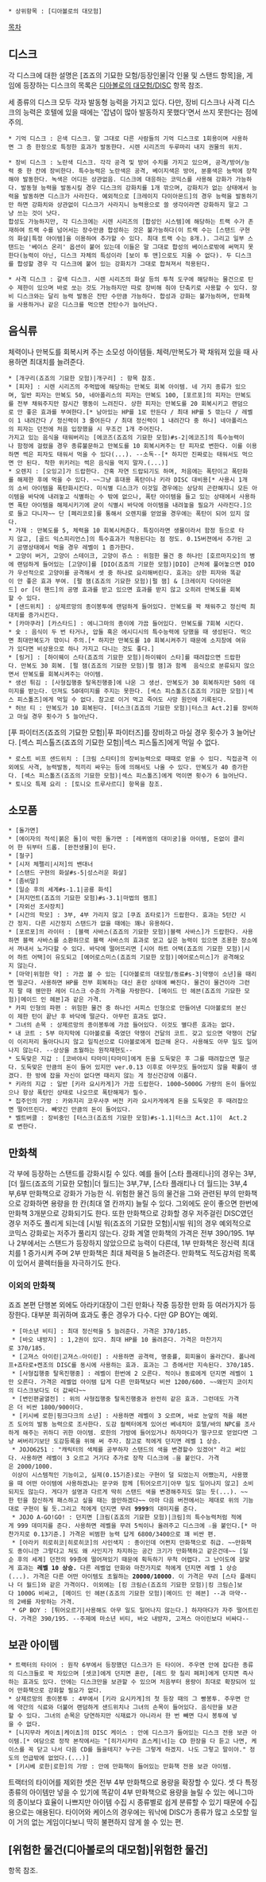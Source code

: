  * 상위항목 : [디아볼로의 대모험]

[[목차]]
== 디스크 ==
각 디스크에 대한 설명은 [죠죠의 기묘한 모험/등장인물|각 인물 및 스탠드 항목]을, 게임에 등장하는 디스크의 목록은 [[디아볼로의 대모험/DISC]] 항목 참조.

세 종류의 디스크 모두 각자 발동형 능력을 가지고 있다. 다만, 장비 디스크나 사격 디스크의 능력은 호텔에 있을 때에는 '잡념이 많아 발동하지 못했다'면서 쓰지 못한다는 점에 주의.

 * 기억 디스크 : 은색 디스크. 말 그대로 다른 사람들의 기억 디스크로 1회용이며 사용하면 그 층 한정으로 특정한 효과가 발동한다. 시렌 시리즈의 두루마리 내지 권물의 위치.

 * 장비 디스크 : 노란색 디스크. 각각 공격 및 방어 수치를 가지고 있으며, 공격/방어/능력 중 한 칸에 장비한다. 특수능력은 노란색은 공격, 베이지색은 방어, 분홍색은 능력에 장착해야 발동한다. 녹색은 어디든 상관없음. 디스크에 대응하는 코믹스를 사용해 강화가 가능하다. 발동형 능력을 발동시킬 경우 디스크의 강화치를 1개 깎으며, 강화치가 없는 상태에서 능력을 발동하면 디스크가 사라진다. 예외적으로 [크레이지 다이아몬드]의 경우 능력을 발동하기만 하면 강화치와 상관없이 디스크가 사라지니 능력용으로 쓸 생각이라면 강화하지 말고 그냥 쓰는 것이 낫다.
 합성도 가능하지만, 각 디스크에는 시렌 시리즈의 [합성인 시스템]에 해당하는 트랙 수가 존재하여 트랙 수를 넘어서는 장수만큼 합성하는 것은 불가능하다(이 트랙 수는 [스탠드 구현의 화살|특정 아이템]을 이용하여 추가할 수 있다. 최대 트랙 수는 8개.). 그리고 일부 스탠드는 '베이스 온리' 옵션이 붙어 있는데 이들은 말 그대로 합성의 베이스로밖에 써먹지 못한다(능력이 아닌, 디스크 자체의 특성이라 [보이 투 맨]으로도 지울 수 없다). 두 디스크를 합성할 경우 각 디스크에 붙어 있는 강화치가 그대로 합쳐져서 적용된다.

 * 사격 디스크 : 갈색 디스크. 시렌 시리즈의 화살 등의 투척 도구에 해당하는 물건으로 탄수 제한이 있으며 바로 쏘는 것도 가능하지만 따로 장비해 줘야 단축키로 사용할 수 있다. 장비 디스크와는 달리 능력 발동은 잔탄 수만큼 가능하다. 합성과 강화는 불가능하며, 만화책을 사용하거나 같은 디스크를 먹으면 잔탄수가 늘어난다.

== 음식류 ==
체력이나 만복도를 회복시켜 주는 소모성 아이템들. 체력/만복도가 꽉 채워져 있을 때 사용하면 최대치를 늘려준다.

 * [개구리(죠죠의 기묘한 모험)|개구리] : 항목 참조.
 * [피자] : 시렌 시리즈의 주먹밥에 해당하는 만복도 회복 아이템. 네 가지 종류가 있으며, 일반 피자는 만복도 50, 네아폴리스의 피자는 만복도 100, [포르포]의 피자는 만복도를 전부 채워주지만 잠시간 행동이 느려진다. 상한 피자는 만복도를 20 회복시키고 랜덤으로 안 좋은 효과를 부여한다.[* 남아있는 HP를 1로 만든다 / 최대 HP를 5 깎는다 / 레벨이 1 내려간다 / 정신력이 3 줄어든다 / 최대 정신력이 1 내려간다 중 하나] 네아폴리스의 피자는 던전에 처음 입장했을 시 무조건 1개 주어진다.
 가지고 있는 음식을 태워버리는 [에코즈(죠죠의 기묘한 모험)#s-2|에코즈]의 특수능력이나 함정에 걸렸을 경우 종류불문하고 만복도를 10 회복시켜주는 탄 피자로 변한다. 이를 이용하면 썩은 피자도 태워서 먹을 수 있다(...). --소독--[* 하지만 진짜로는 태워서도 먹으면 안 된다. 착한 위키러는 썩은 음식을 먹지 말자.(...)]
 * 오렌지 : [오잉고]가 드랍한다. 간혹 자연 드랍되기도 하며, 처음에는 폭탄이고 폭탄화를 해제한 후에 먹을 수 있다. ~~그냥 휴대용 폭탄이나 키라 DISC 대비용[* 사용시 1개의 소비 아이템을 폭탄화시킨다. 미식별 디스크가 이것일 경우에는 상당히 곤란해지니 모든 아이템을 바닥에 내려놓고 식별하는 수 밖에 없으나, 폭탄 아이템을 들고 있는 상태에서 사용하면 폭탄 아이템을 해제시키기에 굳이 식별시 바닥에 아이템을 내려놓을 필요가 사라진다.]으로 들고 다니자~~ 단 [페리코로]를 통해서 오렌지를 얻었을 경우에는 폭탄이 되어 있지 않다.
 * 가재 : 만복도를 5, 체력을 10 회복시켜준다. 특징이라면 생물이라서 함정 등으로 타지 않고, [골드 익스피리언스]의 특수효과가 적용된다는 점 정도. 0.15버젼에서 추가된 고기 공명상태에서 먹을 경우 레벨이 1 증가한다.
 * 고양이 버거, 고양이 스테이크, 고양이 쥬스 : 위험한 물건 중 하나인 [호르마지오]의 병에 랜덤하게 들어있는 [고양이]를 [DIO(죠죠의 기묘한 모험)|DIO] 근처에 풀어놓으면 DIO가 우선적으로 고양이를 공격해서 셋 중 하나로 요리해버린다. 효과는 상한 피자와 똑같이 안 좋은 효과 부여. [펄 잼(죠죠의 기묘한 모험)|펄 잼] & [크레이지 다이아몬드] or [더 핸드]의 공명 효과를 받고 있으면 효과를 받지 않고 오히려 만복도를 회복할 수 있다.
 * [샌드위치] : 상제르망의 종이봉투에 랜덤하게 들어있다. 만복도를 꽉 채워주고 정신력 최대치를 증가시킨다.
 * [카마쿠라] [카스타드] : 에니그마의 종이에 가끔 들어있다. 만복도를 7회복 시킨다.
 * 숯 : 음식이 두 번 타거나, 압둘 혹은 에시디시의 특수능력에 당했을 때 생성된다. 먹으면 최대만복도가 깎이니 주의.[* 하지만 만복도를 10 회복시켜주기 때문에 소지창에 여유가 있다면 비상용으로 하나 가지고 다니는 것도 좋다.]
 * [링거] : [하이웨이 스타(죠죠의 기묘한 모험)|하이웨이 스타]를 때려잡으면 드랍한다. 만복도 30 회복. [펄 잼(죠죠의 기묘한 모험)|펄 잼]과 함께  음식으로 분류되지 않으면서 만복도를 회복시켜주는 아이템.
 * 생선 튀김 : [사형집행중 탈옥진행중]에 나온 그 생선. 만복도가 30 회복하지만 50의 데미지를 받는다. 던져도 50데미지를 주지는 못한다. [섹스 피스톨즈(죠죠의 기묘한 모험)|섹스 피스톨즈]에게 먹일 수 없다. 참고로 이거 먹고 죽어도 사망 원인에 기록된다.
 * 허브 티 : 만복도가 10 회복된다. [터스크(죠죠의 기묘한 모험)|터스크 Act.2]를 장비하고 마실 경우 횟수가 5 늘어난다.
[푸 파이터즈(죠죠의 기묘한 모험)|푸 파이터즈]를 장비하고 마실 경우 횟수가 3 늘어난다. [섹스 피스톨즈(죠죠의 기묘한 모험)|섹스 피스톨즈]에게 먹일 수 없다.
 * 로스트 비프 샌드위치 : [크림 스타터]의 장비능력으로 때때로 얻을 수 있다. 직접공격 이외에도 사격, 능력발동, 적끼리 싸우는 등에 의해서도 나올 수 있다. 만복도가 40 증가한다. [섹스 피스톨즈(죠죠의 기묘한 모험)|섹스 피스톨즈]에게 먹이면 횟수가 6 늘어난다.
 * 토니오 특제 요리 : [토니오 트루사르디] 항목을 참조.


== 소모품 ==
 * [돌가면]
 * [에이자의 적석|붉은 돌]이 박힌 돌가면 : [레퀴엠의 대미궁]을 아이템, 돈없이 클리어 한 뒤부터 드롭. [완전생물]이 된다.
 * [철구]
 * [시저 체펠리|시저]의 밴대너
 * [스탠드 구현의 화살#s-5|성스러운 화살]
 * [좀비말]
 * [일순 후의 세계#s-1.1|공룡 화석]
 * [저지먼트(죠죠의 기묘한 모험)#s-3.1|마법의 램프]
 * [자외선 조사장치]
 * [시간의 학모] : 3부, 4부 가리지 않고 [쿠죠 죠타로]가 드랍한다. 효과는 5턴간 시간 정지. 다른 시간정지 스탠드가 없을 때에는 꽤나 유용하다.
 * [포르포]의 라이터 : [블랙 사바스(죠죠의 기묘한 모험)|블랙 사바스]가 드랍한다. 사용하면 블랙 사바스를 소환하므로 블랙 사바스의 효과로 얻고 싶은 능력이 있으면 조용한 장소에서 꺼내서 노가다할 수 있다. 바닥에 떨어뜨리면 [시어 하트 어택(죠죠의 기묘한 모험)|시어 하트 어택]이 유도되고 [에어로스미스(죠죠의 기묘한 모험)|에어로스미스]가 공격해오지 않는다.
 * [마약|위험한 약] : 가끔 볼 수 있는 [디아볼로의 대모험/동료#s-3|약쟁이 소년]을 때리면 떨군다. 사용하면 HP를 전부 회복하는 대신 혼란 상태에 빠진다. 물건이 물건이라 그런지 팔 때 웬만한 레어 디스크 수준의 가격을 자랑한다. [메이드 인 헤븐(죠죠의 기묘한 모험)|메이드 인 헤븐]과 같은 가격.
 * 카피 인형의 파편 : 위험한 물건 중 하나인 서피스 인형으로 만들어낸 디아볼로의 분신이 제한 턴이 끝난 후 바닥에 떨군다. 아무런 효과도 없다.
 * 그녀의 손목 : 상제르망의 종이봉투에 가끔 들어있다. 이것도 별다른 효과는 없다.
 * 내 코트 : 5부 마지막에 디아볼로를 죽였던 약쟁이 건달의 코트. 갖고 있으면 약쟁이 건달이 이리저리 돌아다니지 않고 일직선으로 디아볼로에게 접근해 온다. 사용해도 아무 일도 일어나지 않는다. --상상을 초월하는 원작재현도--
 * 도둑맞은 지갑 : [코바야시 타마미|타마미]에게 돈을 도둑맞은 후 그를 때려잡으면 떨군다. 도둑맞은 만큼의 돈이 들어 있지만 ver.0.13 이후로 아무것도 들어있지 않을 확률이 생겼다. 한 방에 잡을 자신이 없다면 때리지 않는 게 정신건강에 이롭다.
 * 키라의 지갑 : 일반 [키라 요시카게]가 가끔 드랍한다. 1000~5000G 가량의 돈이 들어있으나 항상 폭탄인 상태로 나오므로 폭탄해제가 필수.
 * 집주인의 가방 : 카와지리 코우사쿠 버전 키라 요시카게에게 돈을 도둑맞은 후 때려잡으면 떨어뜨린다. 빼앗긴 만큼의 돈이 들어있다.
 * 벨트버클 : 장비중인 [터스크(죠죠의 기묘한 모험)#s-1.1|터스크 Act.1]이  Act.2로 변한다.

== 만화책 ==
각 부에 등장하는 스탠드를 강화시킬 수 있다. 예를 들어 [스타 플래티나]의 경우는 3부, [더 월드(죠죠의 기묘한 모험)|더 월드]는 3부,7부, [스타 플래티나 더 월드]는 3부,4부,6부 만화책으로 강화가 가능한 식. 위험한 물건 등의 물건을 그와 관련된 부의 만화책으로 강화하면 용량을 한 칸(최대 열 칸까지) 늘릴 수 있다. 그외에도 운이 좋으면 한번에 만화책 3개분으로 강화되기도 한다. 또한 만화책으로 강화할 경우 저주걸린 DISC였던 경우 저주도 풀리게 되는데 [시빌 워(죠죠의 기묘한 모험)|시빌 워]의 경우 예외적으로 코믹스 강화로는 저주가 풀리지 않는다. 강화 계열 만화책의 가격은 전부 390/195.
1부나 2부에서는 스탠드가 등장하지 않았으므로 능력이 다른데, 1부 만화책은 정신력 최대치를 1 증가시켜 주며 2부 만화책은 최대 체력을 5 늘려준다.
만화책도 적도감처럼 목록이 있어서 콜렉터들을 자극하기도 한다.

=== 이외의 만화책 ===
죠죠 본편 단행본 외에도 아라키대장이 그린 만화나 작중 등장한 만화 등 여러가지가 등장한다. 대부분 희귀하며 효과도 좋은 경우가 다수. 다만 GP BOY는 예외.
  * [마소년 비티] : 최대 정신력을 5 늘려준다. 가격은 370/185.
  * [바오 내방자] : 1,2권이 있다. 최대 HP를 10 올려준다. 가격은 마찬가지로 370/185.
  * [고져스 아이린|고져스☆아이린] : 사용하면 공격력, 명중률, 회피율이 올라간다. 폴나레프+죠타로+켄조의 DISC를 동시에 사용하는 효과. 효과는 그 층에서만 지속된다. 370/185.
  * [사형집행중 탈옥진행중] : 레벨이 한번에 2 오른다. 적이나 동료에게 던지면 레벨이 1만 오른다. 가격은 레벨업 아이템 답게 다른 만화책보다 비싼 1200/600. ~~왜인지 코이치의 디스크보다도 더 값싸다~~
  * [변인편굴열전] : 위의 사형집행중 탈옥진행중과 완전히 같은 효과. 그런데도 가격은 더 비싼 1800/900이다.
  * [키시베 로한|핑크다크의 소년] : 사용하면 레벨이 3 오르며, 바로 눈앞의 적을 헤븐즈 도어의 발동 능력으로 조사한다. 도감 컬렉터에게 있어선 베네치아 호텔/바의 NPC를 조사하게 해주는 귀하디 귀한 아이템. 로한의 가방에 들어있거나 하자마다가 떨구므로 얻었다면 그냥 써버리기보단 도감등록을 위해 써 주자. 참고로 적에게 던지면 레벨 1 상승.
  * JOJO6251 : "캐릭터의 색체를 공부하자 스탠드의 색을 변경할수 있겠어" 라고 써있다. 사용하면 레벨이 3 오르고 거기다 추가로 장착 디스크에 ☆을 붙인다. 가격은 2000/1000.
  이상이 시스템적인 기능이고, 실제(0.15기준)로는 구현이 덜 되었는지 어쨌는지, 사용했을 때 어떤 아이템에 사용하겠냐는 문구와 함께 [튀어오르기|아무 일도 일어나지 않고] 소비되지도 않는다. 게다가 설명과 다르게 딱히 스탠드 색을 변경해주지도 않는 듯(...). ~~한 턴을 참신하게 패스하고 싶을 때는 쓸만하겠다~~ 아마 다음 버전에서는 제대로 위의 기능대로 구현이 될 듯.그리고 적에게 던지면 무려 '''9999'''의 대미지를 준다.
  * JOJO A-GO!GO! : 던지면 [크림(죠죠의 기묘한 모험)|크림]의 특수능력처럼 적에게 999 데미지를 준다. 사용하면 레벨을 무려 5씩이나 올려주고 디스크에 ☆을 붙인다.[* 마찬가지로 0.13기준.] 가격은 비범한 능력 답게 6800/3400으로 꽤 비싼 편.
  * [아라키 히로히코|히로히코]의 사인색지 : 종이인데 어쩐지 만화책으로 취급. ~~만화책도 종이니깐 그렇다고 쳐도 왜 사인지가 차지하는 공간 크기가 만화책하고 같은건데~~ [일순 후의 세계] 던전의 99층에 떨어져있기 때문에 획득하기 무척 어렵다. 그 난이도에 걸맞게 효과는 '''레벨 10 상승.''' 다른 레벨업 만화와 마찬가지로 적에게 던지면 레벨 1 상승(...). 가격은 다른 어떤 아이템도 초월하는 '''20000/10000'''. 이 가격은 무려 [스타 플래티나 더 월드]와 같은 가격이다. 이외에는 [킹 크림슨(죠죠의 기묘한 모험)|킹 크림슨]보다 1000G 비싸고, [메이드 인 헤븐(죠죠의 기묘한 모험)|메이드 인 헤븐] --과 마약--의 2배를 자랑하는 가격.
  * GP BOY : [튀어오르기|사용해도 아무 일도 일어나지 않는다.] 하자마다가 자주 떨어트린다. 가격은 390/195. --주제에 마소년 비티, 바오 내방자, 고져스 아이린보다 비싸다--
== 보관 아이템 ==
 * 트랙터의 타이어 : 원작 6부에서 등장했던 디스크가 든 타이어. 주우면 안에 잡다한 종류의 디스크들로 꽉 차있으며 [셋코]에게 던지면 혼란, [레드 핫 칠리 페퍼]에게 던지면 즉사하는 효과도 있다. 안에는 디스크만을 보관할 수 있으며 처음부터 용량이 최대로 확장되어 있어 만화책으로 강화할 필요가 없다.
 * 상제르망의 종이봉투 : 4부에서 [키라 요시카게]의 첫 등장 때의 그 빵봉투. 주우면 안에 약간의 식료와 더불어 랜덤하게 샌드위치나 그녀의 손목이 들어있다. 음식만을 보관할 수 있다. 그녀의 손목은 당연하지만 식재료가 아니라서 한 번 빼면 다시 봉투에 넣을 수 없다.
 * [니지무라 케이쵸|케이쵸]의 DISC 케이스 : 안에 디스크가 들어있는 디스크 전용 보관 아이템.[* 여담으로 정작 본작에서는 "[히가시카타 죠스케|너]는 CD 한장을 다 듣고 나면, 케이스를 꼭 닫고 나서 다음 CD를 들을테지? 누구든 그렇게 하겠지. 나도 그렇고 말이야." 정도의 언급밖에 없었다.(...)]
 * [키시베 로한|로한]의 가방 : 안에 만화책이 들어있는 만화책 전용 보관 아이템. 

트랙터의 타이어를 제외한 셋은 전부 4부 만화책으로 용량을 확장할 수 있다. 셋 다 특정 종류의 아이템만 넣을 수 있기에 똑같이 4부 만화책으로 용량을 늘릴 수 있는 에니그마의 종이보다 효율이 나쁘지만 아이템 수집 시 종류별로 쉽게 분류할 수 있기 때문에 수집용으로는 애용된다. 타이어와 케이스의 경우에는 워낙에 DISC가 종류가 많고 소모할 일이 거의 없는 게임이다보니 딱히 불편하지 않게 쓸 수 있는 편.

== [위험한 물건(디아볼로의 대모험)|위험한 물건] ==
항목 참조.
